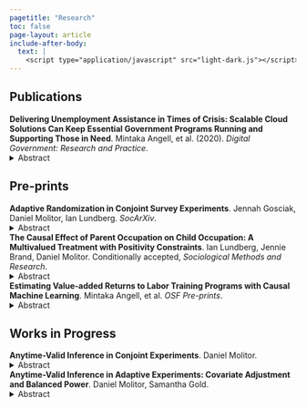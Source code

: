 ```yaml
---
pagetitle: "Research"
toc: false
page-layout: article
include-after-body:
  text: |
    <script type="application/javascript" src="light-dark.js"></script>
---
```


## Publications

<a href="https://doi.org/10.1145/3428125" style="text-decoration: none;"><b>Delivering Unemployment Assistance in Times of Crisis: Scalable Cloud Solutions Can Keep Essential Government Programs Running and Supporting Those in Need</b></a>. Mintaka Angell, et al. (2020). <i>Digital Government: Research and Practice</i>.
<details>
  <summary>Abstract</summary>
  <p class="dynamic-text" style="background-color: #f0f0f0; padding: 1em;">
    The COVID-19 public health emergency caused widespread economic shutdown and 
    unemployment. The resulting surge in Unemployment Insurance claims threatened to
    overwhelm the legacy systems state workforce agencies rely on to collect,
    process, and pay claims. In Rhode Island, we developed a scalable cloud
    solution to collect Pandemic Unemployment Assistance claims as part of a
    new program created under the Coronavirus Aid, Relief and Economic
    Security Act to extend unemployment benefits to independent contractors
    and gig-economy workers not covered by traditional Unemployment Insurance.
    Our new system was developed, tested, and deployed within 10 days following
    the passage of the Coronavirus Aid, Relief and Economic Security Act, making
    Rhode Island the first state in the nation to collect, validate, and pay
    Pandemic Unemployment Assistance claims. A cloud-enhanced interactive voice
    response system was deployed a week later to handle the corresponding surge
    in weekly certifications for continuing unemployment benefits. Cloud solutions
    can augment legacy systems by offloading processes that are more efficiently
    handled in modern scalable systems, reserving the limited resources of
    legacy systems for what they were originally designed. This agile use of
    combined technologies allowed Rhode Island to deliver timely Pandemic
    Unemployment Assistance benefits with an estimated cost savings of
    $502,000 (representing a 411% return on investment).
  </p>
</details>

## Pre-prints

<a href="https://osf.io/preprints/socarxiv/69y2j_v1" style="text-decoration: none;"><b>Adaptive Randomization in Conjoint Survey Experiments</b></a>. Jennah Gosciak, Daniel Molitor, Ian Lundberg. <i>SocArXiv</i>.
<details>
  <summary>Abstract</summary>
  <p class="dynamic-text" style="background-color: #f0f0f0; padding: 1em;">
    Human choices are often multi-dimensional. For example, a person deciding
    which of two immigrants is more worthy of admission to a country might
    weigh the prospective immigrants' education, age, country of origin,
    and employment history. Conjoint experiments have rapidly generated new
    insight into these multidimensional choices. By independently randomizing
    the attributes of a pair of fictitious profiles, researchers summarize the
    average contribution that each attribute makes to an overall choice. But
    what if the effect of one attribute depends on the values of other
    attributes? We present a method that uses data-adaptive experimentation
    to search for heterogeneity in the effect of one focal attribute as a
    function of all other attributes. Our empirical application of this method
    shows that U.S. adults weigh the education of an immigrant much more heavily
    for certain immigrants than for others. By targeting the heterogeneous
    effects of a focal attribute, our approach complements conjoint designs
    that target the average effects of all attributes.
  </p>
</details>

<a href="https://files.osf.io/v1/resources/rkw3e/providers/osfstorage/65b132bbebe5e6067ff5e720?action=download&direct&version=1" style="text-decoration: none;"><b>The Causal Effect of Parent Occupation on Child Occupation: A Multivalued Treatment with Positivity Constraints</b></a>. Ian Lundberg, Jennie Brand, Daniel Molitor. Conditionally accepted, <i>Sociological Methods and Research</i>.
<details>
  <summary>Abstract</summary>
  <p class="dynamic-text" style="background-color: #f0f0f0; padding: 1em;">
    Contemporary social mobility research often adopts an ostensibly descriptive
    goal: to document associations between parent and child socioeconomic outcomes and their
    variation over time and place. To complement descriptive research, we adopt a causal
    goal: to estimate the degree to which parent occupation causes child occupation. We
    formalize this causal goal in the potential outcomes framework to define precise 
    counterfactuals. We highlight a difficulty connected to the positivity assumption for causal
    inference: when the treatment is parent occupation, many counterfactuals never happen in
    observed data. Parents without college degrees are never employed as physicians,
    for instance. We show how to select causal estimands involving only the
    counterfactuals that can be studied with data. We demonstrate our approach using 
    the National Longitudinal Survey of Youth 1979. Our causal approach points to 
    open questions about how specific aspects of family background, such as 
    parent occupation, causally shape the life chances of children.
  </p>
</details>

<a href="https://doi.org/10.31219/osf.io/thg23" style="text-decoration: none;"><b>Estimating Value-added Returns to Labor Training Programs with Causal Machine Learning</b></a>. Mintaka Angell, et al. <i>OSF Pre-prints</i>.
<details>
  <summary>Abstract</summary>
  <p class="dynamic-text" style="background-color: #f0f0f0; padding: 1em;">
    The mismatch between the skills that employers seek and the skills that workers possess
    will increase substantially as demand for technically skilled workers accelerates.
    Skill mismatches disproportionately affect low-income workers and those within
    industries where relative demand growth for technical skills is strongest.
    As a result, much emphasis is placed on reskilling workers to ease transitions
    into new careers. However, utilization of training programs may be sub-optimal
    if workers are uncertain about the returns to their investment in training.
    While the U.S. spends billions of dollars annually on reskilling programs and
    unemployment insurance, there are few measures of program effectiveness that
    workers or government can use to guide training investment and ensure valuable
    reskilling outcomes. We demonstrate a causal machine learning method for
    estimating the value-added returns to training programs in Rhode Island, where
    enrollment increases future quarterly earnings by $605 on average, ranging from
    -$1,570 to $3,470 for individual programs. In a nationwide survey (N=2,014),
    workers prefer information on the value-added returns to earnings following
    training enrollment, establishing the importance of our estimates for guiding
    training decisions. For every 10% increase in expected earnings, workers are
    17.4% more likely to express interest in training. State and local governments
    can provide this preferred information on value-added returns using our method
    and existing administrative data.
  </p>
</details>

## Works in Progress

<a href="https://www.dmolitor.com/blog/posts/conjoint_analysis/" style="text-decoration: none;"><b>Anytime-Valid Inference in Conjoint Experiments</b></a>. Daniel Molitor.
<details>
  <summary>Abstract</summary>
  <p class="dynamic-text" style="background-color: #f0f0f0; padding: 1em;">
    Conjoint experiments have become increasingly popular for studying how
    multiple attributes influence decision-making. However, determining the
    optimal sample size required to achieve adequate statistical power in
    conjoint experiments is challenging; conventional power analysis requires
    many assumptions to hold simultaneously, and can easily under- or
    over-estimate the necessary sample size. To overcome these limitations,
    I propose an alternative approach grounded in recent advances in
    anytime-valid inference. Rather than relying on conventional power
    analysis, this approach introduces anytime-valid confidence sequences
    (CSs) and corresponding p-values for key conjoint estimands, including
    the AMCE, ACIE, and marginal means. These procedures are computationally
    simple---building on standard regression outputs, guarantee valid Type I
    error control at any stopping point, and enable practitioners to continuously
    monitor their empirical estimates and implement data-driven stopping rules
    once their estimates of interest achieve sufficient statistical power or
    precision. In simulations calibrated to real-world conjoint studies, I show
    that this approach preserves nominal coverage, achieves comparable power
    to standard fixed-n approaches, and yields average sample savings of 10–40\%
    across a broad range of effect sizes, sample sizes, and attribute levels.
    This approach gives practitioners a principled, efficient way to determine
    when to stop data collection without relying on pre-specified power
    analyses.
  </p>
</details>

<a href="https://www.dmolitor.com/blog/posts/robust_adaptive_exp/" style="text-decoration: none;"><b>Anytime-Valid Inference in Adaptive Experiments: Covariate Adjustment and Balanced Power</b></a>. Daniel Molitor, Samantha Gold.
<details>
  <summary>Abstract</summary>
  <p class="dynamic-text" style="background-color: #f0f0f0; padding: 1em;">
    We develop methods for anytime-valid causal inference on the Average Treatment Effect (ATE) in adaptive experiments, addressing two challenges of particular relevance to applied researchers: high variance (low precision) in ATE estimates, and imbalanced statistical power across treatment arms. We propose MADCovar, which substantially improves ATE precision through covariate adjustment, and MADMod, which adaptively reallocates sample to underpowered treatments to improve power across all arms. These methods allow researchers to run adaptive experiments that are both statistically rigorous and practically useful---offering greater control over inference while preserving the efficiency benefits of adaptive designs.
  </p>
</details>